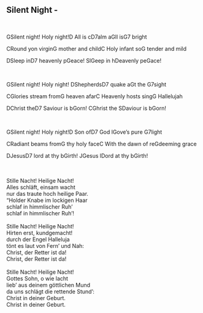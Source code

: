 ## Silent Night - 
\
<p class='song show-chords'><span class='chord'>G</span>Silent night! Holy night!<span class='chord'>D</span> All is c<span class='chord'>D7</span>alm a<span class='chord'>G</span>ll is<span class='chord'>G7</span> bright </p>
<p class='song show-chords'><span class='chord'>C</span>Round yon virgin<span class='chord'>G</span> mother and child<span class='chord'>C</span> Holy infant so<span class='chord'>G</span> tender and mild </p>
<p class='song show-chords'><span class='chord'>D</span>Sleep in<span class='chord'>D7</span> heavenly p<span class='chord'>G</span>eace! Sl<span class='chord'>G</span>eep in h<span class='chord'>D</span>eavenly pe<span class='chord'>G</span>ace!</p>
\
<p class='song show-chords'><span class='chord'>G</span>Silent night! Holy night! <span class='chord'>D</span>Shepherds<span class='chord'>D7</span> quake a<span class='chord'>G</span>t the <span class='chord'>G7</span>sight</p>
<p class='song show-chords'><span class='chord'>C</span>Glories stream from<span class='chord'>G</span> heaven afar<span class='chord'>C</span> Heavenly hosts sing<span class='chord'>G</span> Hallelujah</p>
<p class='song show-chords'><span class='chord'>D</span>Christ the<span class='chord'>D7</span> Saviour is b<span class='chord'>G</span>orn! C<span class='chord'>G</span>hrist the S<span class='chord'>D</span>aviour is b<span class='chord'>G</span>orn!</p>
\
<p class='song show-chords'><span class='chord'>G</span>Silent night! Holy night!<span class='chord'>D</span> Son of<span class='chord'>D7</span> God l<span class='chord'>G</span>ove's pure <span class='chord'>G7</span>light </p>
<p class='song show-chords'><span class='chord'>C</span>Radiant beams from<span class='chord'>G</span> thy holy face<span class='chord'>C</span> With the dawn of re<span class='chord'>G</span>deeming grace</p>
<p class='song show-chords'><span class='chord'>D</span>Jesus<span class='chord'>D7</span> lord at thy b<span class='chord'>G</span>irth! J<span class='chord'>G</span>esus l<span class='chord'>D</span>ord at thy b<span class='chord'>G</span>irth! </p>
\
\
Stille Nacht! Heilige Nacht!\
Alles schläft, einsam wacht\
nur das traute hoch heilige Paar.\
"Holder Knabe im lockigen Haar\
schlaf in himmlischer Ruh'\
schlaf in himmlischer Ruh'!\
\
Stille Nacht! Heilige Nacht!\
Hirten erst, kundgemacht!\
durch der Engel Halleluja\
tönt es laut von Fern' und Nah:\
Christ, der Retter ist da!\
Christ, der Retter ist da!\
\
Stille Nacht! Heilige Nacht!\
Gottes Sohn, o wie lacht\
lieb' aus deinem göttlichen Mund\
da uns schlägt die rettende Stund':\
Christ in deiner Geburt.\
Christ in deiner Geburt.\
\
